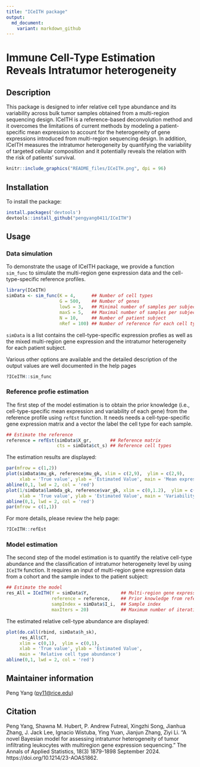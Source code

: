 ```yaml
---
title: "ICeITH package"
output:
  md_document:
    variant: markdown_github
---
```


# Immune Cell-Type Estimation Reveals Intratumor heterogeneity

## Description

This package is designed to infer relative cell type abundance and 
its variability across bulk tumor samples obtained from a multi-region 
sequencing design. ICeITH is a reference-based deconvolution method and 
it overcomes the limitations of current methods by modeling a 
patient-specific mean expression to account for the heterogeneity 
of gene expressions introduced from multi-region sequencing design. 
In addition, ICeITH measures the intratumor heterogeneity by quantifying 
the variability of targeted cellular composition and it potentially 
reveals the relation with the risk of patients' survival.

```r
knitr::include_graphics("README_files/ICeITH.png", dpi = 96)
```


## Installation

To install the package:
```r
install.packages('devtools')
devtools::install_github("pengyang0411/ICeITH")
```


## Usage

### Data simulation

To demonstrate the usage of ICeITH package, we provide a function `sim_func` to
simulate the multi-region gene expression data and the cell-type-specific 
reference profiles.

```r
library(ICeITH)
simData <- sim_func(K = 4,      ## Number of cell types
                    G = 500,    ## Number of genes
                    lowS = 3,   ## Minimal number of samples per subject
                    maxS = 5,   ## Maximal number of samples per subject
                    N = 10,     ## Number of patient subject
                    nRef = 100) ## Number of reference for each cell types
```

`simData` is a list contains the cell-type-specific expression profies as well
as the mixed multi-region gene expression and the intratumor heterogeneity for 
each patient subject.

Various other options are available and the detailed description of the output 
values are well documented in the help pages
```r
?ICeITH::sim_func
```


### Reference profie estimation

The first step of the model estimation is to obtain the prior knowledge (i.e.,
cell-type-specific mean expression and variability of each gene) from the 
reference profile using `refEst` function. It needs needs a cell-type-specific
gene expression matrix and a vector the label the cell type for each sample. 
```r
## Estimate the reference
reference = refEst(simData$X_gr,       ## Reference matrix
                   cts = simData$ct_s) ## Reference cell types
```

The estimation results are displayed:
```r
par(mfrow = c(1,2))
plot(simData$mu_gk, reference$mu_gk, xlim = c(2,9),  ylim = c(2,9), 
     xlab = 'True value', ylab = 'Estimated Value', main = 'Mean expression')
abline(0,1, lwd = 2, col = 'red')
plot(1/simData$lambda_gk, reference$var_gk, xlim = c(0,1.2),  ylim = c(0,1.2), 
     xlab = 'True value', ylab = 'Estimated Value', main = 'Variability')
abline(0,1, lwd = 2, col = 'red')
par(mfrow = c(1,1))
```

For more details, please review the help page:
```r
?ICeITH::refEst
```

### Model estimation

The second step of the model estimation is to quantify the relative cell-type
abundance and the classification of intratumor heterogeneity level by using 
`ICeITH` function. It requires an input of multi-region gene expression data
from a cohort and the sample index to the patient subject:
```r
## Estimate the model
res_All = ICeITH(Y = simData$Y,            ## Multi-region gene expression data
                 reference = reference,    ## Prior knowledge from reference
                 sampIndex = simData$I_i,  ## Sample index
                 maxIters = 20)            ## Maximum number of iterations
```

The estimated relative cell-type abundance are displayed:
```r
plot(do.call(rbind, simData$h_sk), 
     res_All$CT, 
     xlim = c(0,1),  ylim = c(0,1), 
     xlab = 'True value', ylab = 'Estimated Value', 
     main = 'Relative cell type abundance')
abline(0,1, lwd = 2, col = 'red')
```



## Maintainer information

Peng Yang ([py11@rice.edu](mailto:py11@rice))


## Citation

Peng Yang, Shawna M. Hubert, P. Andrew Futreal, Xingzhi Song, Jianhua Zhang, J. Jack Lee, Ignacio
Wistuba, Ying Yuan, Jianjun Zhang, Ziyi Li. "A novel Bayesian model for assessing intratumor heterogeneity
of tumor infiltrating leukocytes with multiregion gene expression sequencing." The Annals of Applied
Statistics, 18(3) 1879-1898 September 2024. https://doi.org/10.1214/23-AOAS1862.



